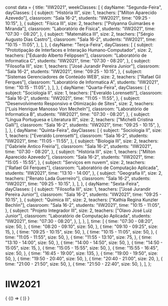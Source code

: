 const data = {
  title: "IIW2021",
  weekClasses: [
    {
      dayName: "Segunda-Feira",
      dayClasses: [
        {
          subject: "História III",
          size: 1,
          teachers: ["Milton Aparecido Azevedo"],
          classroom: "Sala 16-2",
          students: "IIW2021",
          time: "09:25 - 10:15",
        },
        {
          subject: "Física III",
          size: 2,
          teachers: ["Polyanna Guimarães e Miranda"],
          classroom: "Laboratório de Física",
          students: "IIW2021",
          time: "07:30 - 08:20",
        },
        {
          subject: "Matemática III",
          size: 2,
          teachers: ["Sérgio Augusto Dias Castro"],
          classroom: "Sala 16-2",
          students: "IIW2021",
          time: "10:15 - 11:05",
        },
      ],
    },
    {
      dayName: "Terça-Feira",
      dayClasses: [
        {
          subject: "Prototipação de Interfaces e Interação Humano-Computador",
          size: 2,
          teachers: ["Eduardo Alberto Felippsen"],
          classroom: "Laboratório de Informatica C",
          students: "IIW2021",
          time: "07:30 - 08:20",
        },
        {
          subject: "Filosofia III",
          size: 1,
          teachers: ["José Jurandir Pereira Junior"],
          classroom: "Sala 16-2",
          students: "IIW2021",
          time: "09:25 - 10:15",
        },
        {
          subject: "Sistemas Gerenciadores de Conteúdo WEB",
          size: 2,
          teachers: ["Rafael Gil Ferques"],
          classroom: "Laboratório de Informatica A",
          students: "IIW2021",
          time: "10:15 - 11:05",
        },
      ],
    },
    {
      dayName: "Quarta-Feira",
      dayClasses: [
        {
          subject: "Sociologia II",
          size: 1,
          teachers: ["Everaldo Lorensetti"],
          classroom: "Sala 16-2",
          students: "IIW2021",
          time: "11:05 - 11:55",
        },
        {
          subject: "Desenvolvimento Responsivo e Otimização de Sites",
          size: 2,
          teachers: ["Luis Henrique Manosso Von Mecheln"],
          classroom: "Laboratório de Informatica B",
          students: "IIW2021",
          time: "07:30 - 08:20",
        },
        {
          subject: "Língua Portuguesa e Literatura III",
          size: 2,
          teachers: ["Michelli Cristina Galli"],
          classroom: "Sala 16-2",
          students: "IIW2021",
          time: "09:25 - 10:15",
        },
      ],
    },
    {
      dayName: "Quinta-Feira",
      dayClasses: [
        {
          subject: "Sociologia II",
          size: 1,
          teachers: ["Everaldo Lorensetti"],
          classroom: "Sala 16-2",
          students: "IIW2021",
          time: "11:05 - 11:55",
        },
        {
          subject: "Biologia III",
          size: 2,
          teachers: ["Gabriele Antico Freiria"],
          classroom: "Sala 16-2",
          students: "IIW2021",
          time: "07:30 - 08:20",
        },
        {
          subject: "História III",
          size: 1,
          teachers: ["Milton Aparecido Azevedo"],
          classroom: "Sala 16-2",
          students: "IIW2021",
          time: "15:05 - 15:55",
        },
        {
          subject: "Serviços em nuvem",
          size: 2,
          teachers: ["Rafael Gil Ferques"],
          classroom: "Laboratório de Computação Aplicada",
          students: "IIW2021",
          time: "13:10 - 14:00",
        },
        {
          subject: "Geografia II",
          size: 2,
          teachers: ["Renato Lada Guerreiro"],
          classroom: "Sala 16-2",
          students: "IIW2021",
          time: "09:25 - 10:15",
        },
      ],
    },
    {
      dayName: "Sexta-Feira",
      dayClasses: [
        {
          subject: "Filosofia III",
          size: 1,
          teachers: ["José Jurandir Pereira Junior"],
          classroom: "Sala 16-2",
          students: "IIW2021",
          time: "09:25 - 10:15",
        },
        {
          subject: "Química III",
          size: 2,
          teachers: ["Kathia Regina Kunzler Bechlin"],
          classroom: "Sala 16-2",
          students: "IIW2021",
          time: "10:15 - 11:05",
        },
        {
          subject: "Projeto Integrador III",
          size: 2,
          teachers: ["Olavo José Luiz Junior"],
          classroom: "Laboratório de Computação Aplicada",
          students: "IIW2021",
          time: "07:30 - 08:20",
        },
      ],
    },
  ],
  time: [
    {
      time: "07:30 - 08:20",
      size: 50,
    },
    {
      time: "08:20 - 09:10",
      size: 50,
    },
    {
      time: "09:10 - 09:25",
      size: 15,
    },
    {
      time: "09:25 - 10:15",
      size: 50,
    },
    {
      time: "10:15 - 11:05",
      size: 50,
    },
    {
      time: "11:05 - 11:55",
      size: 50,
    },
    {
      time: "11:55 - 13:10",
      size: 75,
    },
    {
      time: "13:10 - 14:00",
      size: 50,
    },
    {
      time: "14:00 - 14:50",
      size: 50,
    },
    {
      time: "14:50 - 15:05",
      size: 15,
    },
    {
      time: "15:05 - 15:55",
      size: 50,
    },
    {
      time: "15:55 - 16:45",
      size: 50,
    },
    {
      time: "16:45 - 19:00",
      size: 135,
    },
    {
      time: "19:00 - 19:50",
      size: 50,
    },
    {
      time: "19:50 - 20:40",
      size: 50,
    },
    {
      time: "20:40 - 21:00",
      size: 20,
    },
    {
      time: "21:00 - 21:50",
      size: 50,
    },
    {
      time: "21:50 - 22:40",
      size: 50,
    },
  ],
};

# IIW2021

<div>
  {
    <BrowserOnly>
      {() => (
        <Grid
          title={data.title}
          weekClasses={data.weekClasses}
          time={data.time}
        />
      )}
    </BrowserOnly>
  }
</div>
